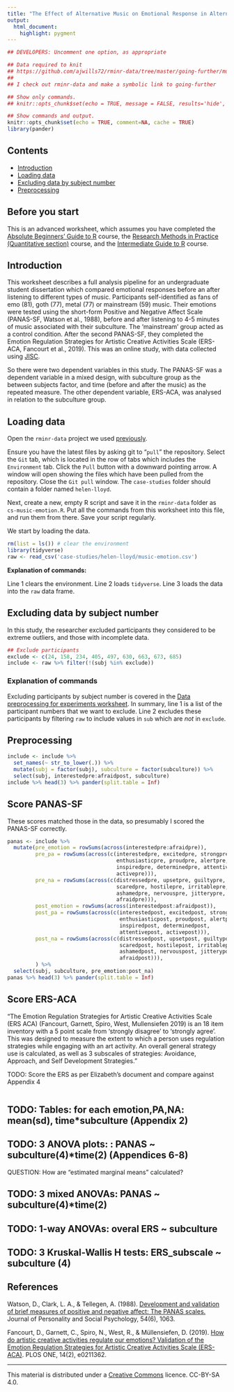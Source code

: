 ```yaml
---
title: "The Effect of Alternative Music on Emotional Response in Alternative Music Subcultures"
output:
  html_document:
    highlight: pygment
---
```


```r
## DEVELOPERS: Uncomment one option, as appropriate

## Data required to knit
## https://github.com/ajwills72/rminr-data/tree/master/going-further/music-emotion.csv
##
## I check out rminr-data and make a symbolic link to going-further

## Show only commands.
## knitr::opts_chunk$set(echo = TRUE, message = FALSE, results='hide', fig.keep = 'none', comment=NA)

## Show commands and output.
knitr::opts_chunk$set(echo = TRUE, comment=NA, cache = TRUE)
library(pander)
```

## Contents

- [Introduction](#intro)
- [Loading data](#load)
- [Excluding data by subject number](#exclude)
- [Preprocessing](#preprocess)

## Before you start

This is an advanced worksheet, which assumes you have completed the [Absolute Beginners' Guide to R](https://ajwills72.github.io/rminr/#beginners) course, the [Research Methods in Practice (Quantitative section)](https://benwhalley.github.io/rmip/overview-quantitative.html) course, and the [Intermediate Guide to R](https://ajwills72.github.io/rminr/#rmip) course. 

<a name="intro"></a>

## Introduction

This worksheet describes a full analysis pipeline for an undergraduate student dissertation which compared emotional responses before an after listening to different types of music. Participants self-identified as fans of emo (81), goth (77), metal (77) or mainstream (59) music. Their emotions were tested using the short-form Positive and Negative Affect Scale (PANAS-SF, Watson et al., 1988), before and after listening to 4-5 minutes of music associated with their subculture. The 'mainstream' group acted as a control condition. After the second PANAS-SF, they completed the Emotion Regulation Strategies for Artistic Creative Activities Scale (ERS-ACA, Fancourt et al., 2019). This was an online study, with data collected using [JISC](https://www.jisc.ac.uk/).

So there were two dependent variables in this study. The PANAS-SF was a dependent variable in a mixed design, with subculture group as the between subjects factor, and time (before and after the music) as the repeated measure. The other dependent variable, ERS-ACA, was analysed in relation to the subculture group.

<a name="load"></a>

## Loading data

Open the `rminr-data` project we used [previously](preproc.html#load).

Ensure you have the latest files by asking git to "`pull`" the repository. Select the `Git` tab, which is located in the row of tabs which includes the `Environment` tab. Click the `Pull` button with a downward pointing arrow. A window will open showing the files which have been pulled from the repository. Close the `Git pull` window. The `case-studies` folder should contain a folder named `helen-lloyd`.

Next, create a new, empty R script and save it in the `rminr-data` folder as `cs-music-emotion.R`. Put all the commands from this worksheet into this file, and run them from there. Save your script regularly.

We start by loading the data.

```r
rm(list = ls()) # clear the environment
library(tidyverse)
raw <- read_csv('case-studies/helen-lloyd/music-emotion.csv')
```

**Explanation of commands:**

Line 1 clears the environment. Line 2 loads `tidyverse`. Line 3 loads the data into the `raw` data frame.

<a name="exclude"></a>

## Excluding data by subject number

In this study, the researcher excluded participants they considered to be extreme outliers, and those with incomplete data.

```r
## Exclude participants
exclude <- c(24, 158, 234, 405, 497, 630, 663, 673, 685)
include <- raw %>% filter(!(subj %in% exclude))
```

### Explanation of commands

Excluding participants by subject number is covered in the [Data preprocessing for experiments worksheet](#preproc-experiments.html). In summary, line 1 is a list of the participant numbers that we want to exclude. Line 2 excludes these participants by filtering `raw` to include values in `sub` which are _not_ in `exclude`.

## Preprocessing

<a name="preprocess"></a>

```r
include <- include %>%
  set_names(~ str_to_lower(.)) %>%
  mutate(subj = factor(subj), subculture = factor(subculture)) %>%
  select(subj, interestedpre:afraidpost, subculture)
include %>% head(3) %>% pander(split.table = Inf)
```

## Score PANAS-SF

These scores matched those in the data, so presumably I scored the PANAS-SF correctly.

```r
panas <- include %>%
  mutate(pre_emotion = rowSums(across(interestedpre:afraidpre)),
         pre_pa = rowSums(across(c(interestedpre, excitedpre, strongpre,
                                   enthusiasticpre, proudpre, alertpre,
                                   inspiredpre, determinedpre, attentivepre,
                                   activepre))),
         pre_na = rowSums(across(c(distressedpre, upsetpre, guiltypre,
                                   scaredpre, hostilepre, irritablepre,
                                   ashamedpre, nervouspre, jitterypre,
                                   afraidpre))),
         post_emotion = rowSums(across(interestedpost:afraidpost)),
         post_pa = rowSums(across(c(interestedpost, excitedpost, strongpost,
                                    enthusiasticpost, proudpost, alertpost,
                                    inspiredpost, determinedpost,
                                    attentivepost, activepost))),
         post_na = rowSums(across(c(distressedpost, upsetpost, guiltypost,
                                    scaredpost, hostilepost, irritablepost,
                                    ashamedpost, nervouspost, jitterypost,
                                    afraidpost))),
         ) %>%
  select(subj, subculture, pre_emotion:post_na)
panas %>% head(3) %>% pander(split.table = Inf)
```

## Score ERS-ACA

"The Emotion Regulation Strategies for Artistic Creative Activities Scale (ERS ACA)
(Fancourt, Garnett, Spiro, West, Mullensiefen 2019) is an 18 item inventory with a 5
point scale from ‘strongly disagree’ to ‘strongly agree’. This was designed to
measure the extent to which a person uses regulation strategies while engaging with
an art activity. An overall general strategy use is calculated, as well as 3 subscales
of strategies: Avoidance, Approach, and Self Development Strategies."

TODO: Score the ERS as per Elizabeth's document and compare against Appendix 4

```r
```

## TODO: Tables: for each emotion,PA,NA: mean(sd), time*subculture (Appendix 2)

## TODO: 3 ANOVA plots: : PANAS ~ subculture(4)*time(2) (Appendices 6-8)

QUESTION: How are "estimated marginal means" calculated?

## TODO: 3 mixed ANOVAs: PANAS ~ subculture(4)*time(2)

## TODO: 1-way ANOVAs: overal ERS ~ subculture

## TODO: 3 Kruskal-Wallis H tests: ERS_subscale ~ subculture (4)

## References

Watson, D., Clark, L. A., & Tellegen, A. (1988). [Development and validation of brief measures of positive and negative affect: The PANAS scales.](https://www.researchgate.net/profile/Rachel_Bachner-Melman/post/Is_there_a_way_to_measure_negative_emotions/attachment/59d644a1c49f478072ead59a/AS:273817966972930@1442294698972/download/PANAS.+20+items.pdf) Journal of Personality and Social Psychology, 54(6), 1063.

Fancourt, D., Garnett, C., Spiro, N., West, R., & Müllensiefen, D. (2019). [How do artistic creative activities regulate our emotions? Validation of the Emotion Regulation Strategies for Artistic Creative Activities Scale (ERS-ACA)](https://doi.org/10.1371/journal.pone.0211362). PLOS ONE, 14(2), e0211362. 

  ___
  
  This material is distributed under a [Creative Commons](https://creativecommons.org/) licence. CC-BY-SA 4.0. 

